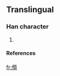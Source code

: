 ==Translingual==

===Han character===
{{Han char|rn=|rad=人|as=12|sn=14|four=|canj=人竹心日 (OHPA)}}

# {{defn|Han}}

====References====
{{Han ref|kx=0118.051|dkj=|dj=|hdz=|uh=3490|ud=13456|bh=|bd=}}



[[fr:㒐]]